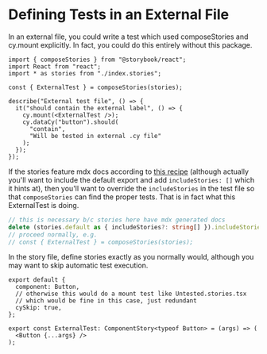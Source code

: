 
<Meta component={Button} id="external-test" />

# Defining Tests in an External File

<Story story={stories.ExternalTest} id="external-test" />

In an external file, you could write a test which used composeStories
and cy.mount explicitly. In fact, you could do this entirely without this package.

```tsx
import { composeStories } from "@storybook/react";
import React from "react";
import * as stories from "./index.stories";

const { ExternalTest } = composeStories(stories);

describe("External test file", () => {
  it("should contain the external label", () => {
    cy.mount(<ExternalTest />);
    cy.dataCy("button").should(
      "contain",
      "Will be tested in external .cy file"
    );
  });
});
```

If the stories feature mdx docs according to [this recipe](https://github.com/storybookjs/storybook/blob/next/code/addons/docs/docs/recipes.md) (although actually you'll want to include the default export and add `includeStories: []` which it hints at), then you'll want to override the `includeStories` in the test file so that `composeStories` can find the proper tests. That is in fact what this ExternalTest is doing.

```ts
// this is necessary b/c stories here have mdx generated docs
delete (stories.default as { includeStories?: string[] }).includeStories;
// proceed normally, e.g.
// const { ExternalTest } = composeStories(stories);
```

In the story file, define stories exactly as you normally would, although you may
want to skip automatic test execution.

```tsx
export default {
  component: Button,
  // otherwise this would do a mount test like Untested.stories.tsx
  // which would be fine in this case, just redundant
  cySkip: true,
};

export const ExternalTest: ComponentStory<typeof Button> = (args) => (
  <Button {...args} />
);
```
